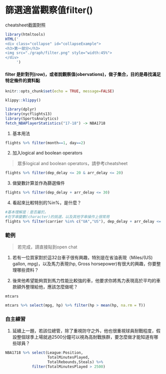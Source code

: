 # 篩選適當觀察值filter()

<div class="alert white">
cheatsheet截圖對照<a data-toggle="collapse" href="#collapseExample" role="button" aria-expanded="false" aria-controls="collapseExample"><i class="fa fa-image"></i></a>
</div>

```r
library(htmltools)
HTML('
<div class="collapse" id="collapseExample">
<h3>第一部分</h3>
<img src="./graph/filter.png" style="width:45%">
</div>
     ')
```

#### filter 是針對列(row)，或者說觀察值(obervations)，做子集合，目的是尋找滿足特定條件的資料點{-}

```r
knitr::opts_chunk$set(echo = TRUE, message=FALSE)
```

```r
klippy::klippy()
```

```r
library(dplyr)
library(nycflights13)
library(SportsAnalytics)
fetch_NBAPlayerStatistics("17-18") -> NBA1718
```

1. 基本用法
```r
flights %>% filter(month==1, day==2)
```

2. 加入logical and boolean operators

> 眾多logical and boolean operators，請參考cheatsheet

```r
flights %>% filter(dep_delay <= 20 & arr_delay <= 20)
```

3. 做變數計算並作為篩選條件
```r
flights %>% filter(dep_delay + arr_delay <= 30)
```

4. 看起來比較特別的%in%，是什麼？
```r
#基本理解是：是否屬於。
#在字串變數(character)的挑選，以及其他字串操作上很常用
flights %>% filter(carrier %in% c("UA","US"), dep_delay + arr_delay <= 30)
```

### 範例{-}

> 若完成，請直接貼到open chat

1. 若有一位買家對於這32台車子很有興趣，特別是在省油表現（Miles/(US) gallon, mpg)，以及馬力表現(hp, Gross horsepower)有很大的興趣，你要整理哪些資料？

2. 後來他希望能夠買到馬力性能比較強的車，他要求你將馬力表現高於平均的車款額外整理給他，應該怎麼做呢？

```r
mtcars
```

```r
mtcars %>% select(mpg, hp) %>% filter(hp > mean(hp, na.rm = T))
```

### 自主練習{-}

1. 延續上一題，若該位總管，除了重視防守之外，他也很重視球員耐戰程度，假設整個球季上場就過2500分鐘可以視為高耐戰族群，要怎麼做才能知道有哪些球員？

```r
NBA1718 %>% select(League:Position, 
                   TotalMinutesPlayed, 
                   TotalRebounds,Steals) %>%
            filter(TotalMinutesPlayed > 2500)
```
